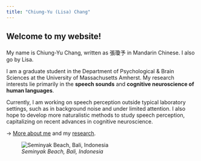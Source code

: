 ---
title: "Chiung-Yu (Lisa) Chang"
---

## Welcome to my website!  

<div style="margin-bottom:20px;">
</div>

My name is Chiung-Yu Chang, written as 張瓊予 in Mandarin Chinese. I also go by Lisa.  

I am a graduate student in the Department of Psychological & Brain Sciences at the University of Massachusetts Amherst. My research interests lie primarily in the **speech sounds** and **cognitive neuroscience of human languages**.  

Currently, I am working on speech perception outside typical laboratory settings, such as in background noise and under limited attention. I also hope to develop more naturalistic methods to study speech perception, capitalizing on recent advances in cognitive neuroscience.

-> [More about me](about.html) and my [research](publications.html).

![*Seminyak Beach, Bali, Indonesia*](img/photo.JPG)
 